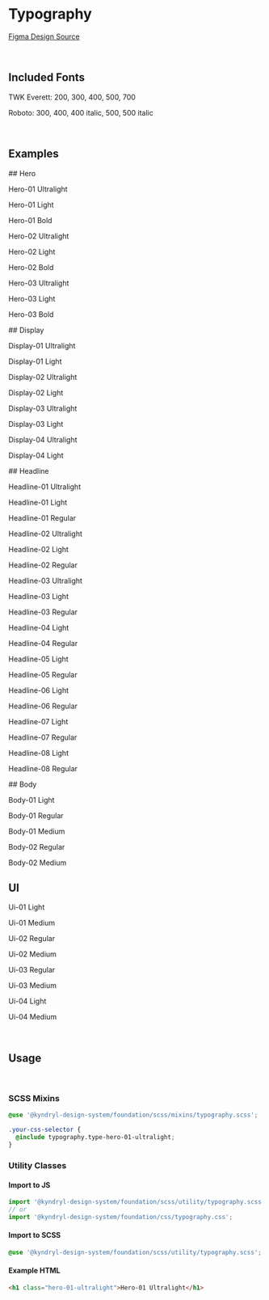 
<Meta title="Foundation/Typography" />

# Typography

[Figma Design Source](https://www.figma.com/file/drsMVy2kvcMkAoQQq7THww/KDS-%26-SDS-Foundation?node-id=301%3A81&mode=dev)

<br />

## Included Fonts

TWK Everett: 200, 300, 400, 500, 700

Roboto: 300, 400, 400 italic, 500, 500 italic

<br />

## Examples

<Unstyled>
<style>
{`
.sbdocs-content {
  max-width: 1600px;
}

p {
margin: 0;
}

.type-styles > div {
margin: 8px 0;
}
`}

</style>

</Unstyled>
## Hero
<Unstyled>
<p class="hero-01-ultralight">Hero-01 Ultralight</p>
<p class="hero-01-light">Hero-01 Light</p>
<p class="hero-01-bold">Hero-01 Bold</p>

<p class="hero-02-ultralight">Hero-02 Ultralight</p>
<p class="hero-02-light">Hero-02 Light</p>
<p class="hero-02-bold">Hero-02 Bold</p>

<p class="hero-03-ultralight">Hero-03 Ultralight</p>
<p class="hero-03-light">Hero-03 Light</p>
<p class="hero-03-bold">Hero-03 Bold</p>
</Unstyled>
## Display
<Unstyled>
<p class="display-01-ultralight">Display-01 Ultralight</p>
<p class="display-01-light">Display-01 Light</p>

<p class="display-02-ultralight">Display-02 Ultralight</p>
<p class="display-02-light">Display-02 Light</p>

<p class="display-03-ultralight">Display-03 Ultralight</p>
<p class="display-03-light">Display-03 Light</p>

<p class="display-04-ultralight">Display-04 Ultralight</p>
<p class="display-04-light">Display-04 Light</p>
</Unstyled>
## Headline
<Unstyled>
<p class="headline-01-ultralight">Headline-01 Ultralight</p>
<p class="headline-01-light">Headline-01 Light</p>
<p class="headline-01-regular">Headline-01 Regular</p>

<p class="headline-02-ultralight">Headline-02 Ultralight</p>
<p class="headline-02-light">Headline-02 Light</p>
<p class="headline-02-regular">Headline-02 Regular</p>

<p class="headline-03-ultralight">Headline-03 Ultralight</p>
<p class="headline-03-light">Headline-03 Light</p>
<p class="headline-03-regular">Headline-03 Regular</p>

<p class="headline-04-light">Headline-04 Light</p>
<p class="headline-04-regular">Headline-04 Regular</p>

<p class="headline-05-light">Headline-05 Light</p>
<p class="headline-05-regular">Headline-05 Regular</p>

<p class="headline-06-light">Headline-06 Light</p>
<p class="headline-06-regular">Headline-06 Regular</p>

<p class="headline-07-light">Headline-07 Light</p>
<p class="headline-07-regular">Headline-07 Regular</p>

<p class="headline-08-light">Headline-08 Light</p>
<p class="headline-08-regular">Headline-08 Regular</p>

</Unstyled>
## Body
<Unstyled>
<p class="body-01-light">Body-01 Light</p>
<p class="body-01-regular">Body-01 Regular</p>
<p class="body-01-medium">Body-01 Medium</p>

<p class="body-02-regular">Body-02 Regular</p>
<p class="body-02-medium">Body-02 Medium</p>
</Unstyled>

## UI

<Unstyled>
<p class="ui-01-light">Ui-01 Light</p>
<p class="ui-01-medium">Ui-01 Medium</p>

<p class="ui-02-regular">Ui-02 Regular</p>
<p class="ui-02-medium">Ui-02 Medium</p>

<p class="ui-03-regular">Ui-03 Regular</p>
<p class="ui-03-medium">Ui-03 Medium</p>

<p class="ui-04-light">Ui-04 Light</p>
<p class="ui-04-medium">Ui-04 Medium</p>

</Unstyled>

<br />

## Usage

<br />

### SCSS Mixins

```css
@use '@kyndryl-design-system/foundation/scss/mixins/typography.scss';

.your-css-selector {
  @include typography.type-hero-01-ultralight;
}
```

### Utility Classes

#### Import to JS

```js
import '@kyndryl-design-system/foundation/scss/utility/typography.scss';
// or
import '@kyndryl-design-system/foundation/css/typography.css';
```

#### Import to SCSS

```css
@use '@kyndryl-design-system/foundation/scss/utility/typography.scss';
```

#### Example HTML

```html
<h1 class="hero-01-ultralight">Hero-01 Ultralight</h1>
```
